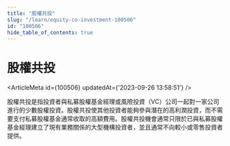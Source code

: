 ```yaml
---
title: "股權共投"
slug: "/learn/equity-co-investment-100506"
id: "100506"
hide_table_of_contents: true
---
```



# 股權共投

<ArticleMeta id={100506} updatedAt={'2023-09-26 13:58:51'} />
<div className='border-solid border-b border-t-0 my-4 border-[var(--ifm-color-gray-300)]' />

股權共投是指投資者與私募股權基金經理或風險投資（VC）公司一起對一家公司進行的少數股權投資。股權共投使其他投資者能夠參與潛在的高利潤投資，而不需要支付私募股權基金通常收取的高額費用。股權共投機會通常只限於已與私募股權基金經理建立了現有業務關係的大型機構投資者，並且通常不向較小或零售投資者提供。
